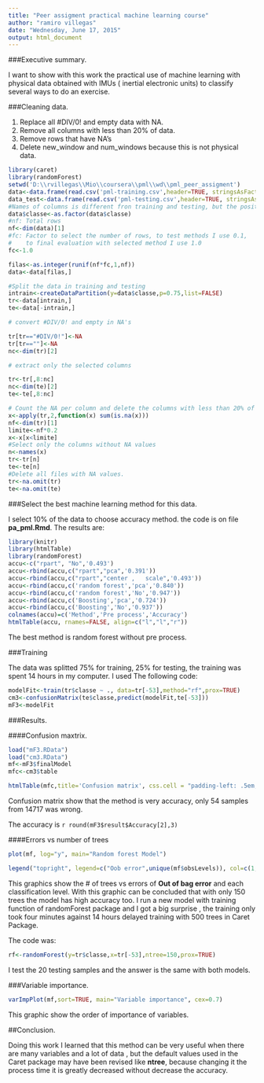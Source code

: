 ```yaml
---
title: "Peer assigment practical machine learning course"
author: "ramiro villegas"
date: "Wednesday, June 17, 2015"
output: html_document
---
```


###Executive summary.

I want to show with this work the practical use of machine learning with physical data obtained with  IMUs ( inertial electronic units) to classify several ways to do an exercise.

###Cleaning data.

1. Replace all #DIV/0! and empty data with NA.
2. Remove all columns with less than 20% of data.
3. Remove rows that have NA's
4. Delete new_window and num_windows because this is not physical data.


```r

library(caret)
library(randomForest)
setwd('D:\\rvillegas\\Mio\\coursera\\pml\\wd\\pml_peer_assigment')
data<-data.frame(read.csv('pml-training.csv',header=TRUE, stringsAsFactor=FALSE))
data_test<-data.frame(read.csv('pml-testing.csv',header=TRUE, stringsAsFactor=FALSE))
#Names of columns is different fron training and testing, but the position is the same
data$classe<-as.factor(data$classe)
#nf: Total rows
nf<-dim(data)[1]
#fc: Factor to select the number of rows, to test methods I use 0.1,
#    to final evaluation with selected method I use 1.0
fc<-1.0

filas<-as.integer(runif(nf*fc,1,nf))
data<-data[filas,]

#Split the data in training and testing
intrain<-createDataPartition(y=data$classe,p=0.75,list=FALSE)
tr<-data[intrain,]
te<-data[-intrain,]

# convert #DIV/0! and empty in NA's

tr[tr=="#DIV/0!"]<-NA
tr[tr==""]<-NA
nc<-dim(tr)[2]

# extract only the selected columns

tr<-tr[,8:nc]
nc<-dim(te)[2]
te<-te[,8:nc]

# Count the NA per column and delete the columns with less than 20% of data
x<-apply(tr,2,function(x) sum(is.na(x)))
nf<-dim(tr)[1]
limite<-nf*0.2
x<-x[x<limite]
#Select only the columns without NA values
n<-names(x)
tr<-tr[n]
te<-te[n]
#Delete all files with NA values.
tr<-na.omit(tr)
te<-na.omit(te)

```

###Select the best machine learning method for this data.

I select 10% of the data to choose accuracy method. the code is on file **pa_pml.Rmd**. The results are: 

```r

library(knitr)
library(htmlTable)
library(randomForest)
accu<-c("rpart", "No",'0.493')
accu<-rbind(accu,c("rpart","pca",'0.391'))
accu<-rbind(accu,c("rpart","center ,   scale",'0.493'))
accu<-rbind(accu,c('random forest','pca','0.840'))
accu<-rbind(accu,c('random forest','No','0.947'))
accu<-rbind(accu,c('Boosting','pca','0.724'))
accu<-rbind(accu,c('Boosting','No','0.937'))
colnames(accu)=c('Method','Pre process','Accuracy')
htmlTable(accu, rnames=FALSE, align=c("l","l","r"))
```


The best method is random forest without pre process.

###Training 

The data was splitted 75% for training, 25% for testing, the training was spent 14 hours in my computer. I used The following code:

```r
modelFit<-train(tr$classe ~ ., data=tr[-53],method="rf",prox=TRUE)
cm3<-confusionMatrix(te$classe,predict(modelFit,te[-53]))
mF3<-modelFit
```
###Results.

####Confusion maxtrix.

```r
load("mF3.RData")
load("cm3.RData")
mf<-mF3$finalModel
mfc<-cm3$table

htmlTable(mfc,title='Confusion matrix', css.cell = "padding-left: .5em; padding-right: .2em;")
```






Confusion matrix show that the method is very accuracy, only 54 samples from 14717 was wrong.

The accuracy is `r round(mF3$result$Accuracy[2],3)` 

####Errors vs number of trees

```r


plot(mf, log="y", main="Random forest Model")

legend("topright", legend=c("Oob error",unique(mf$obsLevels)), col=c(1,unique(as.numeric(mf$y)+1)), pch=19)

```


This graphics show the  # of trees vs errors  of **Out of bag error** and each classification level. With this graphic can be concluded that with only 150 trees the model has high accuracy too. I run a new model with training function of randomForest package and I got a big surprise , the training only took four minutes against 14 hours delayed training with 500 trees in Caret Package.

The code was:

```r
rf<-randomForest(y=tr$classe,x=tr[-53],ntree=150,prox=TRUE)

```

I test the 20 testing samples and the answer is the same with both models.

###Variable importance.


```r
varImpPlot(mf,sort=TRUE, main="Variable importance", cex=0.7)
```

This graphic show the order of importance of variables.

##Conclusion.

Doing this work I learned that this method can be very useful when there are many variables and a lot of data , but the default values used in the Caret package may have been revised like **ntree**, because  changing it  the process time it is greatly decreased without decrease the accuracy.